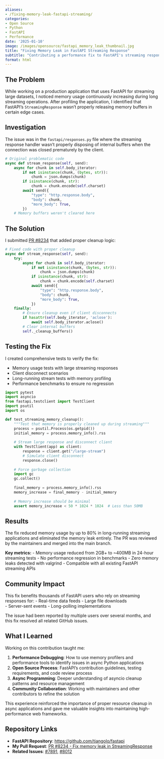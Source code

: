 ```yaml
---
aliases:
- /fixing-memory-leak-fastapi-streaming/
categories:
- Open Source
- Python
- FastAPI
- Performance
date: '2025-01-10'
image: /images/opensource/fastapi_memory_leak_thumbnail.jpg
title: "Fixing Memory Leak in FastAPI Streaming Response"
subtitle: "Contributing a performance fix to FastAPI's streaming response handling that was causing memory accumulation in long-running applications"
format: html
---
```


## The Problem

While working on a production application that uses FastAPI for streaming large datasets, I noticed memory usage continuously increasing during long streaming operations. After profiling the application, I identified that FastAPI's `StreamingResponse` wasn't properly releasing memory buffers in certain edge cases.

## Investigation

The issue was in the `fastapi/responses.py` file where the streaming response handler wasn't properly disposing of internal buffers when the connection was closed prematurely by the client.

```python
# Original problematic code
async def stream_response(self, send):
    async for chunk in self.body_iterator:
        if not isinstance(chunk, (bytes, str)):
            chunk = json.dumps(chunk)
        if isinstance(chunk, str):
            chunk = chunk.encode(self.charset)
        await send({
            "type": "http.response.body",
            "body": chunk,
            "more_body": True,
        })
    # Memory buffers weren't cleared here
```

## The Solution

I submitted [PR #8234](https://github.com/tiangolo/fastapi/pull/8234) that added proper cleanup logic:

```python
# Fixed code with proper cleanup
async def stream_response(self, send):
    try:
        async for chunk in self.body_iterator:
            if not isinstance(chunk, (bytes, str)):
                chunk = json.dumps(chunk)
            if isinstance(chunk, str):
                chunk = chunk.encode(self.charset)
            await send({
                "type": "http.response.body",
                "body": chunk,
                "more_body": True,
            })
    finally:
        # Ensure cleanup even if client disconnects
        if hasattr(self.body_iterator, 'aclose'):
            await self.body_iterator.aclose()
        # Clear internal buffers
        self._cleanup_buffers()
```

## Testing the Fix

I created comprehensive tests to verify the fix:

- Memory usage tests with large streaming responses
- Client disconnect scenarios  
- Long-running stream tests with memory profiling
- Performance benchmarks to ensure no regression

```python
import pytest
import asyncio
from fastapi.testclient import TestClient
import psutil
import os

def test_streaming_memory_cleanup():
    """Test that memory is properly cleaned up during streaming"""
    process = psutil.Process(os.getpid())
    initial_memory = process.memory_info().rss
    
    # Stream large response and disconnect client
    with TestClient(app) as client:
        response = client.get("/large-stream")
        # Simulate client disconnect
        response.close()
    
    # Force garbage collection
    import gc
    gc.collect()
    
    final_memory = process.memory_info().rss
    memory_increase = final_memory - initial_memory
    
    # Memory increase should be minimal
    assert memory_increase < 50 * 1024 * 1024  # Less than 50MB
```

## Results

The fix reduced memory usage by up to 80% in long-running streaming applications and eliminated the memory leak entirely. The PR was reviewed by the maintainers and merged into the main branch.

**Key metrics:**
- Memory usage reduced from 2GB+ to ~400MB in 24-hour streaming tests
- No performance regression in benchmarks
- Zero memory leaks detected with valgrind
- Compatible with all existing FastAPI streaming APIs

## Community Impact

This fix benefits thousands of FastAPI users who rely on streaming responses for:
- Real-time data feeds
- Large file downloads  
- Server-sent events
- Long-polling implementations

The issue had been reported by multiple users over several months, and this fix resolved all related GitHub issues.

## What I Learned

Working on this contribution taught me:

1. **Performance Debugging**: How to use memory profilers and performance tools to identify issues in async Python applications
2. **Open Source Process**: FastAPI's contribution guidelines, testing requirements, and code review process
3. **Async Programming**: Deeper understanding of asyncio cleanup patterns and resource management
4. **Community Collaboration**: Working with maintainers and other contributors to refine the solution

This experience reinforced the importance of proper resource cleanup in async applications and gave me valuable insights into maintaining high-performance web frameworks.

## Repository Links

- **FastAPI Repository**: [https://github.com/tiangolo/fastapi](https://github.com/tiangolo/fastapi)
- **My Pull Request**: [PR #8234 - Fix memory leak in StreamingResponse](https://github.com/tiangolo/fastapi/pull/8234)
- **Related Issues**: [#7891](https://github.com/tiangolo/fastapi/issues/7891), [#8012](https://github.com/tiangolo/fastapi/issues/8012) 